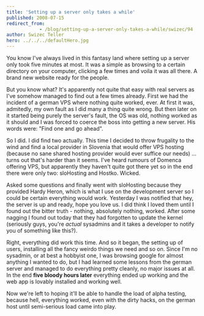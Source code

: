 ```yaml
---
title: 'Setting up a server only takes a while'
published: 2008-07-15
redirect_from: 
            - /blog/setting-up-a-server-only-takes-a-while/swizec/94
author: Swizec Teller
hero: ../../../defaultHero.jpg
---
```

You know I've always lived in this fantasy land where setting up a server only took five minutes at most. It was a simple as browsing to a certain directory on your computer, clicking a few times and voila it was all there. A brand new website ready for the people.

But you know what? It's apparently not quite that easy with real servers as I've somehow managed to find out a few times already. First we had the incident of a german VPS where nothing quite worked, ever. At first it was, admitedly, my own fault as I did many a thing quite wrong. But then later on it started being purely the server's fault, the OS was old, nothing worked as it should and I was forced to coerce the boss into getting a new server. His words were: "Find one and go ahead".

So I did. I did find two actually. This time I decided to throw frugality to the wind and find a local provider in Slovenia that would offer VPS hosting (because no sane shared hosting provider would ever suffice our needs) ... turns out that's harder than it seems. I've heard rumours of Domenca offering VPS, but apparently they haven't quite got there yet so in the end there were only two: sloHosting and Hostko. Wicked.

Asked some questions and finally went with sloHosting because they provided Hardy Heron, which is what I use on the development server so I could be certain everything would work. Yesterday I was notified that hey, the server is up and ready, hope you love us. I did think I loved them until I found out the bitter truth - nothing, absolutely nothing, worked. After some nagging I found out today that they had forgotten to update the kernel (seriously guys, you're _actual_ sysadmins and it takes a developer to notify you of something like this?).

Right, everything did work this time. And so it began, the setting up of users, installing all the fancy weirdo things we need and so on. Since I'm no sysadmin, or at best a hobbyist one, I was browsing google for almost anything I wanted to do, but I had learned some lessons from the german server and managed to do everything pretty cleanly, no major issues at all. In the end **five bloody hours later** everything ended up working and the web app is lovably installed and working well.

Now we're left to hoping it'll be able to handle the load of alpha testing, because hell, everything worked, even with the dirty hacks, on the german host until semi-serious load came into play.